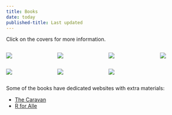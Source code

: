 ```yaml
---
title: Books
date: today
published-title: Last updated
---
```


Click on the covers for more information.

:::: columns

::: {.column width='20%'}
[![](/assets/images/fight-flight-mimic.jpg)](https://academic.oup.com/book/56358){fig-alt="Cover of Fight, Flight, Mimic"}
:::

::: {.column width='2.5%'}
:::

::: {.column width='20%'}
[![](/assets/images/caravan.jpg)](https://azzambook.net){fig-alt="Cover of The Caravan"}
:::

::: {.column width='2.5%'}
:::

::: {.column width='20%'}
[![](/assets/images/jihadi-culture.jpg)](https://www.cambridge.org/core/books/jihadi-culture/4789CC01AC481729A8677486B2F3588B){fig-alt="Cover of Jihadi Culture"}
:::

::: {.column width='2.5%'}
:::

::: {.column width='20%'}
[![](/assets/images/jihad-in-saudi-arabia.jpg)](https://www.cambridge.org/core/books/jihad-in-saudi-arabia/63E728E8B7D14C487DEF4B013CE3D335){fig-alt="Cover of Jihad in Saudi Arabia"}
:::

::::

:::: columns

::: {.column width='20%'}
[![](/assets/images/saudi-arabia-in-transition.jpg)](https://www.cambridge.org/core/books/saudi-arabia-in-transition/5F4ECB4B7D5503EF11155C471EEA0540){fig-alt="Cover of Saudi Arabia in Transition"}
:::

::: {.column width='2.5%'}
:::

::: {.column width='20%'}
[![](/assets/images/meccan-rebellion.jpg)](https://www.google.co.uk/books/edition/The_Meccan_Rebellion/4nvkZwEACAAJ?hl=en){fig-alt="Cover of The Meccan Rebellion"}
:::

::: {.column width='2.5%'}
:::

::: {.column width='20%'}
[![](/assets/images/r-for-alle.jpg)](https://rforalle.net){fig-alt="Cover of R for alle"}
:::

::: {.column width='2.5%'}
:::

::: {.column width='20%'}
:::

::::

Some of the books have dedicated websites with extra materials:

- [The Caravan](https://azzambook.net/)
- [R for Alle](https://rforalle.net)
